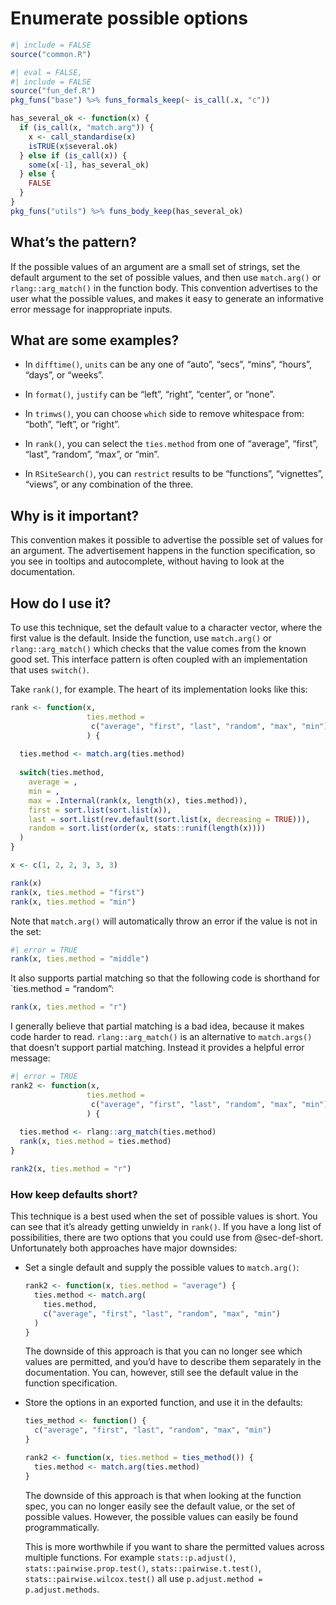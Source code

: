 # Enumerate possible options {#sec-def-enum}

```r
#| include = FALSE
source("common.R")
```

```r
#| eval = FALSE,
#| include = FALSE
source("fun_def.R")
pkg_funs("base") %>% funs_formals_keep(~ is_call(.x, "c"))

has_several_ok <- function(x) {
  if (is_call(x, "match.arg")) {
    x <- call_standardise(x)
    isTRUE(x$several.ok)
  } else if (is_call(x)) {
    some(x[-1], has_several_ok)
  } else {
    FALSE
  }
}
pkg_funs("utils") %>% funs_body_keep(has_several_ok)
```

## What's the pattern?

If the possible values of an argument are a small set of strings, set the default argument to the set of possible values, and then use `match.arg()` or `rlang::arg_match()` in the function body.
This convention advertises to the user what the possible values, and makes it easy to generate an informative error message for inappropriate inputs.

## What are some examples?

-   In `difftime()`, `units` can be any one of "auto", "secs", "mins", "hours", "days", or "weeks".

-   In `format()`, `justify` can be "left", "right", "center", or "none".

-   In `trimws()`, you can choose `which` side to remove whitespace from: "both", "left", or "right".

-   In `rank()`, you can select the `ties.method` from one of "average", "first", "last", "random", "max", or "min".

-   In `RSiteSearch()`, you can `restrict` results to be "functions", "vignettes", "views", or any combination of the three.

## Why is it important?

This convention makes it possible to advertise the possible set of values for an argument.
The advertisement happens in the function specification, so you see in tooltips and autocomplete, without having to look at the documentation.

## How do I use it?

To use this technique, set the default value to a character vector, where the first value is the default.
Inside the function, use `match.arg()` or `rlang::arg_match()` which checks that the value comes from the known good set.
This interface pattern is often coupled with an implementation that uses `switch()`.

Take `rank()`, for example.
The heart of its implementation looks like this:

```r
rank <- function(x, 
                 ties.method = 
                  c("average", "first", "last", "random", "max", "min")
                 ) {
  
  ties.method <- match.arg(ties.method)
  
  switch(ties.method, 
    average = , 
    min = , 
    max = .Internal(rank(x, length(x), ties.method)), 
    first = sort.list(sort.list(x)),
    last = sort.list(rev.default(sort.list(x, decreasing = TRUE))), 
    random = sort.list(order(x, stats::runif(length(x))))
  )
}

x <- c(1, 2, 2, 3, 3, 3)

rank(x)
rank(x, ties.method = "first")
rank(x, ties.method = "min")
```

Note that `match.arg()` will automatically throw an error if the value is not in the set:

```r
#| error = TRUE
rank(x, ties.method = "middle")
```

It also supports partial matching so that the following code is shorthand for \`ties.method = "random":

```r
rank(x, ties.method = "r")
```

I generally believe that partial matching is a bad idea, because it makes code harder to read.
`rlang::arg_match()` is an alternative to `match.args()` that doesn't support partial matching.
Instead it provides a helpful error message:

```r
#| error = TRUE
rank2 <- function(x, 
                 ties.method = 
                  c("average", "first", "last", "random", "max", "min")
                 ) {
  
  ties.method <- rlang::arg_match(ties.method)
  rank(x, ties.method = ties.method)
}

rank2(x, ties.method = "r")
```

### How keep defaults short?

This technique is a best used when the set of possible values is short.
You can see that it's already getting unwieldy in `rank()`.
If you have a long list of possibilities, there are two options that you could use from @sec-def-short.
Unfortunately both approaches have major downsides:

-   Set a single default and supply the possible values to `match.arg()`:

    ```r
    rank2 <- function(x, ties.method = "average") {
      ties.method <- match.arg(
        ties.method, 
        c("average", "first", "last", "random", "max", "min")
      )
    }
    ```

    The downside of this approach is that you can no longer see which values are permitted, and you'd have to describe them separately in the documentation.
    You can, however, still see the default value in the function specification.

-   Store the options in an exported function, and use it in the defaults:

    ```r
    ties_method <- function() {
      c("average", "first", "last", "random", "max", "min")
    }

    rank2 <- function(x, ties.method = ties_method()) {
      ties.method <- match.arg(ties.method)
    }
    ```

    The downside of this approach is that when looking at the function spec, you can no longer easily see the default value, or the set of possible values.
    However, the possible values can easily be found programmatically.

    This is more worthwhile if you want to share the permitted values across multiple functions.
    For example `stats::p.adjust()`, `stats::pairwise.prop.test()`, `stats::pairwise.t.test()`, `stats::pairwise.wilcox.test()` all use `p.adjust.method = p.adjust.methods`.
